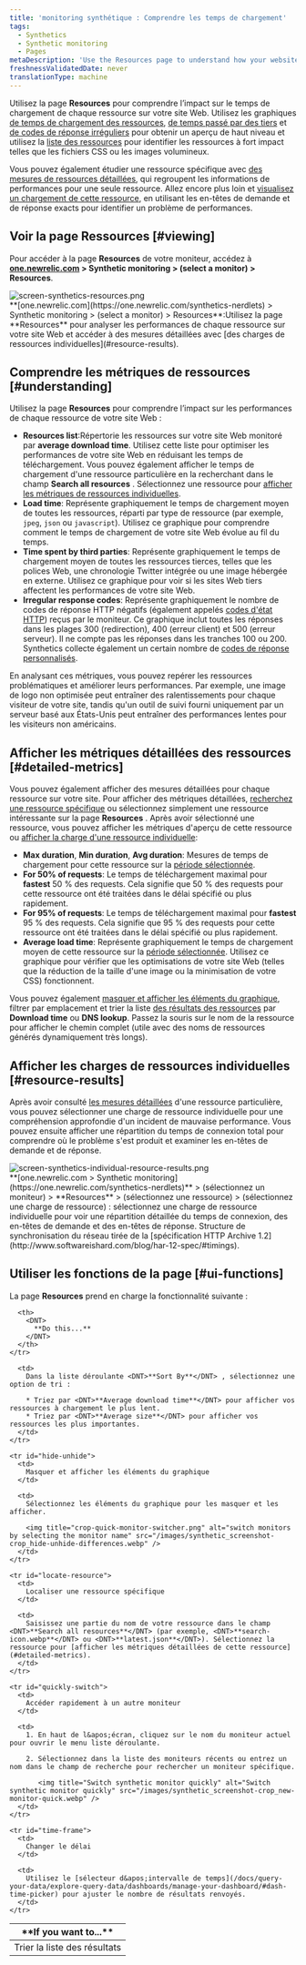 ```yaml
---
title: 'monitoring synthétique : Comprendre les temps de chargement'
tags:
  - Synthetics
  - Synthetic monitoring
  - Pages
metaDescription: 'Use the Resources page to understand how your website''s resources perform. Compare usage across resources, or view individual resource loads.'
freshnessValidatedDate: never
translationType: machine
---
```


Utilisez la page <DNT>**Resources**</DNT> pour comprendre l’impact sur le temps de chargement de chaque ressource sur votre site Web. Utilisez les graphiques [de temps de chargement des ressources](#resources-load-time), [de temps passé par des tiers](#third-parties) et [de codes de réponse irréguliers](#response-codes) pour obtenir un aperçu de haut niveau et utilisez la [liste des ressources](#resources-list) pour identifier les ressources à fort impact telles que les fichiers CSS ou les images volumineux.

Vous pouvez également étudier une ressource spécifique avec [des mesures de ressources détaillées](#detailed-metrics), qui regroupent les informations de performances pour une seule ressource. Allez encore plus loin et [visualisez un chargement de cette ressource](#resource-results), en utilisant les en-têtes de demande et de réponse exacts pour identifier un problème de performances.

## Voir la page Ressources [#viewing]

Pour accéder à la page <DNT>**Resources**</DNT> de votre moniteur, accédez à <DNT>**[one.newrelic.com](https://one.newrelic.com/synthetics-nerdlets) &gt; Synthetic monitoring &gt; (select a monitor) &gt; Resources**</DNT>.

<img title="screen-synthetics-resources.png" alt="screen-synthetics-resources.png" src="/images/synthetic_screenshot-full_resources-Page.webp" />

<figcaption>
  <DNT>**[one.newrelic.com](https://one.newrelic.com/synthetics-nerdlets) &gt; Synthetic monitoring &gt; (select a monitor) &gt; Resources**</DNT>:Utilisez la page <DNT>**Resources**</DNT> pour analyser les performances de chaque ressource sur votre site Web et accéder à des mesures détaillées avec [des charges de ressources individuelles](#resource-results).
</figcaption>

## Comprendre les métriques de ressources [#understanding]

Utilisez la page <DNT>**Resources**</DNT> pour comprendre l’impact sur les performances de chaque ressource de votre site Web :

* <DNT>**Resources list**</DNT>:Répertorie les ressources sur votre site Web monitoré par <DNT>**average download time**</DNT>. Utilisez cette liste pour optimiser les performances de votre site Web en réduisant les temps de téléchargement. Vous pouvez également afficher le temps de chargement d&apos;une ressource particulière en la recherchant dans le champ <DNT>**Search all resources**</DNT> . Sélectionnez une ressource pour [afficher les métriques de ressources individuelles](#individual).
* <DNT>**Load time**</DNT>: Représente graphiquement le temps de chargement moyen de toutes les ressources, réparti par type de ressource (par exemple, `jpeg`, `json` ou `javascript`). Utilisez ce graphique pour comprendre comment le temps de chargement de votre site Web évolue au fil du temps.
* <DNT>**Time spent by third parties**</DNT>: Représente graphiquement le temps de chargement moyen de toutes les ressources tierces, telles que les polices Web, une chronologie Twitter intégrée ou une image hébergée en externe. Utilisez ce graphique pour voir si les sites Web tiers affectent les performances de votre site Web.
* <DNT>**Irregular response codes**</DNT>: Représente graphiquement le nombre de codes de réponse HTTP négatifs (également appelés [codes d&apos;état HTTP](http://en.wikipedia.org/wiki/List_of_HTTP_status_codes)) reçus par le moniteur. Ce graphique inclut toutes les réponses dans les plages 300 (redirection), 400 (erreur client) et 500 (erreur serveur). Il ne compte pas les réponses dans les tranches 100 ou 200. Synthetics collecte également un certain nombre de [codes de réponse personnalisés](/docs/synthetics/new-relic-synthetics/using-monitors/synthetics-response-codes).

En analysant ces métriques, vous pouvez repérer les ressources problématiques et améliorer leurs performances. Par exemple, une image de logo non optimisée peut entraîner des ralentissements pour chaque visiteur de votre site, tandis qu&apos;un outil de suivi fourni uniquement par un serveur basé aux États-Unis peut entraîner des performances lentes pour les visiteurs non américains.

## Afficher les métriques détaillées des ressources [#detailed-metrics]

Vous pouvez également afficher des mesures détaillées pour chaque ressource sur votre site. Pour afficher des métriques détaillées, [recherchez une ressource spécifique](#locate-resource) ou sélectionnez simplement une ressource intéressante sur la page <DNT>**Resources**</DNT> . Après avoir sélectionné une ressource, vous pouvez afficher les métriques d&apos;aperçu de cette ressource ou [afficher la charge d&apos;une ressource individuelle](#resource-results):

* <DNT>**Max duration**</DNT>, <DNT>**Min duration**</DNT>, <DNT>**Avg duration**</DNT>: Mesures de temps de chargement pour cette ressource sur la [période sélectionnée](#time-frame).
* <DNT>**For 50% of requests**</DNT>: Le temps de téléchargement maximal pour <DNT>**fastest**</DNT> 50 % des requests. Cela signifie que 50 % des requests pour cette ressource ont été traitées dans le délai spécifié ou plus rapidement.
* <DNT>**For 95% of requests**</DNT>: Le temps de téléchargement maximal pour <DNT>**fastest**</DNT> 95 % des requests. Cela signifie que 95 % des requests pour cette ressource ont été traitées dans le délai spécifié ou plus rapidement.
* <DNT>**Average load time**</DNT>: Représente graphiquement le temps de chargement moyen de cette ressource sur la [période sélectionnée](#time-frame). Utilisez ce graphique pour vérifier que les optimisations de votre site Web (telles que la réduction de la taille d&apos;une image ou la minimisation de votre CSS) fonctionnent.

Vous pouvez également [masquer et afficher les éléments du graphique](#hide-unhide), filtrer par emplacement et trier la liste [des résultats des ressources](#resource-results) par <DNT>**Download time**</DNT> ou <DNT>**DNS lookup**</DNT>. Passez la souris sur le nom de la ressource pour afficher le chemin complet (utile avec des noms de ressources générés dynamiquement très longs).

## Afficher les charges de ressources individuelles [#resource-results]

Après avoir consulté [les mesures détaillées](#detailed-metrics) d&apos;une ressource particulière, vous pouvez sélectionner une charge de ressource individuelle pour une compréhension approfondie d&apos;un incident de mauvaise performance. Vous pouvez ensuite afficher une répartition du temps de connexion total pour comprendre où le problème s&apos;est produit et examiner les en-têtes de demande et de réponse.

<img title="screen-synthetics-individual-resource-results.png" alt="screen-synthetics-individual-resource-results.png" src="/images/synthetic_screenshot-full_find-resource-load-details.webp" />

<figcaption>
  <DNT>**[one.newrelic.com &gt; Synthetic monitoring](https://one.newrelic.com/synthetics-nerdlets)**</DNT> &gt; (sélectionnez un moniteur) &gt; <DNT>**Resources**</DNT> &gt; (sélectionnez une ressource) &gt; (sélectionnez une charge de ressource) : sélectionnez une charge de ressource individuelle pour voir une répartition détaillée du temps de connexion, des en-têtes de demande et des en-têtes de réponse. Structure de synchronisation du réseau tirée de la [spécification HTTP Archive 1.2](http://www.softwareishard.com/blog/har-12-spec/#timings).
</figcaption>

## Utiliser les fonctions de la page [#ui-functions]

La page <DNT>**Resources**</DNT> prend en charge la fonctionnalité suivante :

<table>
  <thead>
    <tr>
      <th width={200}>
        <DNT>
          **If you want to...**
        </DNT>
      </th>

      <th>
        <DNT>
          **Do this...**
        </DNT>
      </th>
    </tr>
  </thead>

  <tbody>
    <tr id="sort-results">
      <td>
        Trier la liste des résultats
      </td>

      <td>
        Dans la liste déroulante <DNT>**Sort By**</DNT> , sélectionnez une option de tri :

        * Triez par <DNT>**Average download time**</DNT> pour afficher vos ressources à chargement le plus lent.
        * Triez par <DNT>**Average size**</DNT> pour afficher vos ressources les plus importantes.
      </td>
    </tr>

    <tr id="hide-unhide">
      <td>
        Masquer et afficher les éléments du graphique
      </td>

      <td>
        Sélectionnez les éléments du graphique pour les masquer et les afficher.

        <img title="crop-quick-monitor-switcher.png" alt="switch monitors by selecting the monitor name" src="/images/synthetic_screenshot-crop_hide-unhide-differences.webp" />
      </td>
    </tr>

    <tr id="locate-resource">
      <td>
        Localiser une ressource spécifique
      </td>

      <td>
        Saisissez une partie du nom de votre ressource dans le champ <DNT>**Search all resources**</DNT> (par exemple, <DNT>**search-icon.webp**</DNT> ou <DNT>**latest.json**</DNT>). Sélectionnez la ressource pour [afficher les métriques détaillées de cette ressource](#detailed-metrics).
      </td>
    </tr>

    <tr id="quickly-switch">
      <td>
        Accéder rapidement à un autre moniteur
      </td>

      <td>
        1. En haut de l&apos;écran, cliquez sur le nom du moniteur actuel pour ouvrir le menu liste déroulante.

        2. Sélectionnez dans la liste des moniteurs récents ou entrez un nom dans le champ de recherche pour rechercher un moniteur spécifique.

           <img title="Switch synthetic monitor quickly" alt="Switch synthetic monitor quickly" src="/images/synthetic_screenshot-crop_new-monitor-quick.webp" />
      </td>
    </tr>

    <tr id="time-frame">
      <td>
        Changer le délai
      </td>

      <td>
        Utilisez le [sélecteur d&apos;intervalle de temps](/docs/query-your-data/explore-query-data/dashboards/manage-your-dashboard/#dash-time-picker) pour ajuster le nombre de résultats renvoyés.
      </td>
    </tr>
  </tbody>
</table>